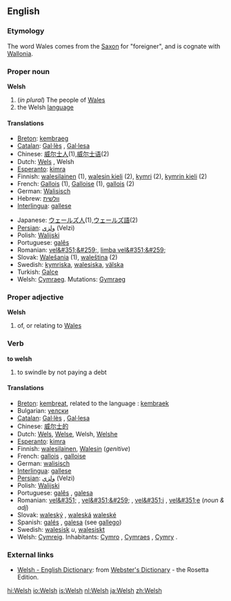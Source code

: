 {{See|welsh}}
==English==

===Etymology===
The word Wales comes from the [[Saxon]] for "foreigner", and is cognate with [[Wallonia]].

===Proper noun===
{{wikipedia}}
'''Welsh'''
#(''in plural'') The people of [[Wales]]
# the Welsh [[language]]

====Translations====
{{top}}
*[[Breton]]: [[kembraeg]] {{m}}
*[[Catalan]]: [[Gal·lès]] {{m}}, [[Gal·lesa]] {{f}}
*Chinese: [[威尔士人]](1),[[威尔士语]](2)
*Dutch: [[Wels]] {{n}}, Welsh {{n}}
*[[Esperanto]]: [[kimra]]
*Finnish: [[walesilainen]] (1), [[walesin kieli]] (2), [[kymri]] (2), [[kymrin kieli]] (2)
*French: [[Gallois]] {{m}} (1), [[Galloise]] {{f}} (1), [[gallois]] {{m}} (2)
*German: [[Walisisch]]
*Hebrew: [[וולשית]]
*[[Interlingua]]: [[gallese]]
{{mid}}
*Japanese: [[ウェールズ人]](1),[[ウェールズ語]](2)
*[[Persian]]: [[ولزي]] (Velzi)
*Polish: [[Walijski]]
*Portuguese: [[galês]] {{m}}
*Romanian: [[vel&#351;&#259;]], [[limba vel&#351;&#259;]] {{f}}
*Slovak: [[Walešania]] {{m}} {{p}} (1), [[waleština]] {{f}} (2)
*Swedish: [[kymriska]], [[walesiska]], [[välska]]
*Turkish: [[Galce]]
*Welsh: [[Cymraeg]]. Mutations: [[Gymraeg]]
{{bottom}}

===Proper adjective===
'''Welsh'''
#of, or relating to [[Wales]]

===Verb===
'''to welsh'''
#to swindle by not paying a debt

====Translations====
{{top}}
*[[Breton]]: [[kembreat]], related to the language : [[kembraek]]
*Bulgarian: [[уелски]] {{m}}
*[[Catalan]]: [[Gal·lès]] {{m}}, [[Gal·lesa]] {{f}}
*Chinese: [[威尔士的]]
*Dutch: [[Wels]], [[Welse]], Welsh, [[Welshe]]
*[[Esperanto]]: [[kimra]]
*Finnish: [[walesilainen]], [[Wales#Finnish|Walesin]] (''genitive'')
*French: [[gallois]] {{m}}, [[galloise]] {{f}}
*German: [[walisisch]]
*[[Interlingua]]: [[gallese]]
*[[Persian]]: [[ولزي]] (Velzi)
*Polish: [[Walijski]]
*Portuguese: [[galês]] {{m}}, [[galesa]] {{f}}
*Romanian: [[vel&#351;]] {{m}}, [[vel&#351;&#259;]] {{f}}, [[vel&#351;i]] {{m}} {{p}}, [[vel&#351;e]] {{f}} {{p}} (''noun & adj'')
*Slovak: [[waleský]] {{m}}, [[waleská]] {{f}} [[waleské]] {{n}}
*Spanish: [[galés]] {{m}}, [[galesa]] {{f}} (see [[gallego]])
*Swedish: [[walesisk]] ''u'', [[walesiskt]] {{n}}
*Welsh: [[Cymreig]]. Inhabitants: [[Cymro]] {{m}}, [[Cymraes]] {{f}}, [[Cymry]] {{p}}.

===External links===
{{interwiktionary|code=cy}}
*[http://www.websters-online-dictionary.org/definition/Welsh-english/ Welsh - English Dictionary]: from [http://www.websters-online-dictionary.org/ Webster's Dictionary] - the Rosetta Edition.

[[hi:Welsh]]
[[io:Welsh]]
[[is:Welsh]]
[[nl:Welsh]]
[[ja:Welsh]]
[[zh:Welsh]]